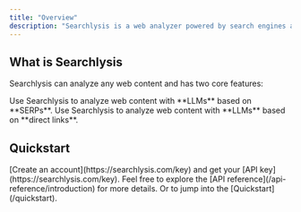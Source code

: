 ```yaml
---
title: "Overview"
description: "Searchlysis is a web analyzer powered by search engines and LLMs."
---
```


## What is Searchlysis

Searchlysis can analyze any web content and has two core features:

<CardGroup cols="2">
  <Card title="Analyze Search" icon="sparkles" href="/api-reference/endpoint/analyze-search">
    Use Searchlysis to analyze web content with **LLMs** based on **SERPs**.
  </Card>
  <Card title="Analyze Link" icon="sparkles" href="/api-reference/endpoint/analyze-links">
    Use Searchlysis to analyze web content with **LLMs** based on **direct links**.
  </Card>
</CardGroup>

## Quickstart

<Steps>
  <Step title="The first step to start using Searchlysis">
    [Create an account](https://searchlysis.com/key) and get your [API key](https://searchlysis.com/key).
  </Step>
  <Step title="After that">
    Feel free to explore the [API reference](/api-reference/introduction) for more details. Or to jump into the [Quickstart](/quickstart).
  </Step>
</Steps>